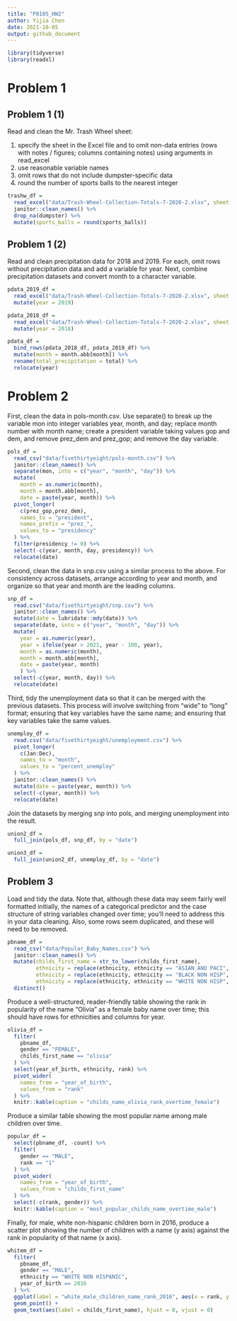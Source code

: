 ```yaml
---
title: "P8105_HW2"
author: Yijia Chen
date: 2021-10-05
output: github_document
---
```


```r
library(tidyverse)
library(readxl)
```

# Problem 1
## Problem 1 (1)

Read and clean the Mr. Trash Wheel sheet:

1. specify the sheet in the Excel file and to omit non-data entries (rows with notes / figures; columns containing notes) using arguments in read_excel
2. use reasonable variable names
3. omit rows that do not include dumpster-specific data
4. round the number of sports balls to the nearest integer

```r
trashw_df = 
  read_excel("data/Trash-Wheel-Collection-Totals-7-2020-2.xlsx", sheet = "Mr. Trash Wheel", range = "A2:N408") %>%
  janitor::clean_names() %>% 
  drop_na(dumpster) %>% 
  mutate(sports_balls = round(sports_balls))
```

## Problem 1 (2)

Read and clean precipitation data for 2018 and 2019. For each, omit rows without precipitation data and add a variable for year. Next, combine precipitation datasets and convert month to a character variable.

```r

pdata_2019_df = 
  read_excel("data/Trash-Wheel-Collection-Totals-7-2020-2.xlsx", sheet = "2019 Precipitation", range = "A2:B14") %>%   janitor::clean_names() %>% 
  mutate(year = 2019)

pdata_2018_df = 
  read_excel("data/Trash-Wheel-Collection-Totals-7-2020-2.xlsx", sheet = "2018 Precipitation", range = "A2:B14") %>%   janitor::clean_names() %>% 
  mutate(year = 2018)

pdata_df = 
  bind_rows(pdata_2018_df, pdata_2019_df) %>% 
  mutate(month = month.abb[month]) %>% 
  rename(total_precipitation = total) %>% 
  relocate(year)

```

# Problem 2

First, clean the data in pols-month.csv. Use separate() to break up the variable mon into integer variables year, month, and day; replace month number with month name; create a president variable taking values gop and dem, and remove prez_dem and prez_gop; and remove the day variable.

```r
pols_df = 
  read_csv("data/fivethirtyeight/pols-month.csv") %>% 
  janitor::clean_names() %>% 
  separate(mon, into = c("year", "month", "day")) %>% 
  mutate(
    month = as.numeric(month),
    month = month.abb[month],
    date = paste(year, month)) %>% 
  pivot_longer(
    c(prez_gop,prez_dem),
    names_to = "president",
    names_prefix = "prez_",
    values_to = "presidency"
  ) %>% 
  filter(presidency != 0) %>% 
  select(-c(year, month, day, presidency)) %>% 
  relocate(date)
```

Second, clean the data in snp.csv using a similar process to the above. For consistency across datasets, arrange according to year and month, and organize so that year and month are the leading columns.

```r
snp_df = 
  read.csv("data/fivethirtyeight/snp.csv") %>% 
  janitor::clean_names() %>% 
  mutate(date = lubridate::mdy(date)) %>% 
  separate(date, into = c("year", "month", "day")) %>% 
  mutate(
    year = as.numeric(year),
    year = ifelse(year > 2021, year - 100, year),
    month = as.numeric(month),
    month = month.abb[month],
    date = paste(year, month)
    ) %>% 
  select(-c(year, month, day)) %>% 
  relocate(date)
```

Third, tidy the unemployment data so that it can be merged with the previous datasets. This process will involve switching from “wide” to “long” format; ensuring that key variables have the same name; and ensuring that key variables take the same values.

```r
unemploy_df = 
  read.csv("data/fivethirtyeight/unemployment.csv") %>% 
  pivot_longer(
    c(Jan:Dec),
    names_to = "month",
    values_to = "percent_unemploy"
  ) %>% 
  janitor::clean_names() %>% 
  mutate(date = paste(year, month)) %>% 
  select(-c(year, month)) %>% 
  relocate(date)
```

Join the datasets by merging snp into pols, and merging unemployment into the result.

```r
union2_df = 
  full_join(pols_df, snp_df, by = "date")

union3_df = 
  full_join(union2_df, unemploy_df, by = "date")
```

## Problem 3

Load and tidy the data. Note that, although these data may seem fairly well formatted initially, the names of a categorical predictor and the case structure of string variables changed over time; you’ll need to address this in your data cleaning. Also, some rows seem duplicated, and these will need to be removed.

```r
pbname_df = 
  read_csv("data/Popular_Baby_Names.csv") %>% 
  janitor::clean_names() %>% 
  mutate(childs_first_name = str_to_lower(childs_first_name),
         ethnicity = replace(ethnicity, ethnicity == "ASIAN AND PACI", "ASIAN AND PACIFIC ISLANDER"),
         ethnicity = replace(ethnicity, ethnicity == "BLACK NON HISP", "BLACK NON HISPANIC"),
         ethnicity = replace(ethnicity, ethnicity == "WHITE NON HISP", "WHITE NON HISPANIC")) %>% 
  distinct()
```

Produce a well-structured, reader-friendly table showing the rank in popularity of the name “Olivia” as a female baby name over time; this should have rows for ethnicities and columns for year.

```r
olivia_df = 
  filter(
    pbname_df,
    gender == "FEMALE",
    childs_first_name == "olivia"
  ) %>% 
  select(year_of_birth, ethnicity, rank) %>% 
  pivot_wider(
    names_from = "year_of_birth", 
    values_from = "rank"
  ) %>% 
  knitr::kable(caption = "childs_name_olivia_rank_overtime_female")
```

Produce a similar table showing the most popular name among male children over time.

```r
popular_df = 
  select(pbname_df, -count) %>% 
  filter(
    gender == "MALE",
    rank == "1"
  ) %>% 
  pivot_wider(
    names_from = "year_of_birth",
    values_from = "childs_first_name"
  ) %>% 
  select(-c(rank, gender)) %>% 
  knitr::kable(caption = "most_popular_childs_name_overtime_male")
```

Finally, for male, white non-hispanic children born in 2016, produce a scatter plot showing the number of children with a name (y axis) against the rank in popularity of that name (x axis).

```r
whitem_df = 
  filter(
    pbname_df,
    gender == "MALE",
    ethnicity == "WHITE NON HISPANIC",
    year_of_birth == 2016
  ) %>% 
  ggplot(label = "white_male_children_name_rank_2016", aes(x = rank, y = count)) + 
  geom_point() + 
  geom_text(aes(label = childs_first_name), hjust = 0, vjust = 0)

```

